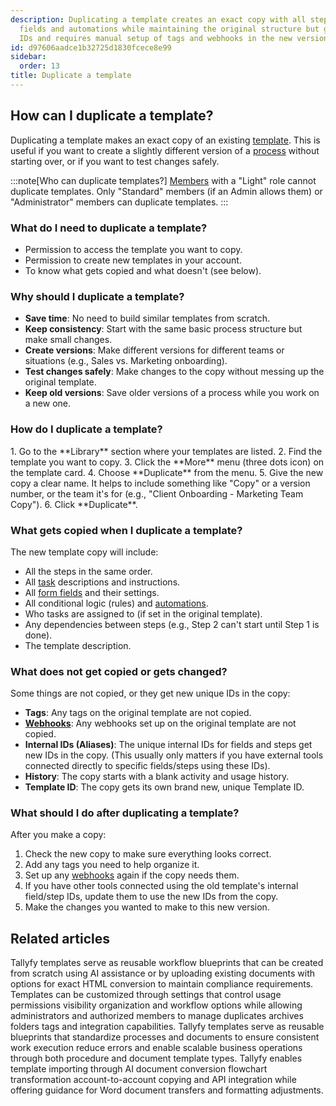 ```yaml
---
description: Duplicating a template creates an exact copy with all steps tasks form
  fields and automations while maintaining the original structure but generates new
  IDs and requires manual setup of tags and webhooks in the new version.
id: d97606aadce1b32725d1830fcece8e99
sidebar:
  order: 13
title: Duplicate a template
---
```



## How can I duplicate a template?

Duplicating a template makes an exact copy of an existing [template](/products/pro/documenting/templates/). This is useful if you want to create a slightly different version of a [process](/products/pro/tracking-and-tasks/processes/) without starting over, or if you want to test changes safely.

:::note[Who can duplicate templates?]
[Members](/products/pro/documenting/members/) with a "Light" role cannot duplicate templates. Only "Standard" members (if an Admin allows them) or "Administrator" members can duplicate templates.
:::

### What do I need to duplicate a template?
- Permission to access the template you want to copy.
- Permission to create new templates in your account.
- To know what gets copied and what doesn't (see below).

### Why should I duplicate a template?
- **Save time**: No need to build similar templates from scratch.
- **Keep consistency**: Start with the same basic process structure but make small changes.
- **Create versions**: Make different versions for different teams or situations (e.g., Sales vs. Marketing onboarding).
- **Test changes safely**: Make changes to the copy without messing up the original template.
- **Keep old versions**: Save older versions of a process while you work on a new one.

### How do I duplicate a template?

<Steps>
1. Go to the **Library** section where your templates are listed.
2. Find the template you want to copy.
3. Click the **More** menu (three dots icon) on the template card.
4. Choose **Duplicate** from the menu.
5. Give the new copy a clear name. It helps to include something like "Copy" or a version number, or the team it's for (e.g., "Client Onboarding - Marketing Team Copy").
6. Click **Duplicate**.
</Steps>

### What gets copied when I duplicate a template?

The new template copy will include:
- All the steps in the same order.
- All [task](/products/pro/tracking-and-tasks/tasks/) descriptions and instructions.
- All [form fields](/products/pro/tracking-and-tasks/tasks/what-are-form-fields-in-tallyfy/) and their settings.
- All conditional logic (rules) and [automations](/products/pro/documenting/templates/automations/).
- Who tasks are assigned to (if set in the original template).
- Any dependencies between steps (e.g., Step 2 can't start until Step 1 is done).
- The template description.

### What does not get copied or gets changed?

Some things are not copied, or they get new unique IDs in the copy:
- **Tags**: Any tags on the original template are not copied.
- **[Webhooks](/products/pro/integrations/webhooks/)**: Any webhooks set up on the original template are not copied.
- **Internal IDs (Aliases)**: The unique internal IDs for fields and steps get new IDs in the copy. (This usually only matters if you have external tools connected directly to specific fields/steps using these IDs).
- **History**: The copy starts with a blank activity and usage history.
- **Template ID**: The copy gets its own brand new, unique Template ID.

### What should I do after duplicating a template?

After you make a copy:
<Steps>
1. Check the new copy to make sure everything looks correct.
2. Add any tags you need to help organize it.
3. Set up any [webhooks](/products/pro/integrations/webhooks/) again if the copy needs them.
4. If you have other tools connected using the old template's internal field/step IDs, update them to use the new IDs from the copy.
5. Make the changes you wanted to make to this new version.
</Steps>


## Related articles
<CardGrid>
<LinkTitleCard header="<b>Templates > How to create templates in Tallyfy</b>" href="/products/pro/documenting/templates/create-template/" > Tallyfy templates serve as reusable workflow blueprints that can be created from scratch using AI assistance or by uploading existing documents with options for exact HTML conversion to maintain compliance requirements. </LinkTitleCard>
<LinkTitleCard header="<b>Templates > Configure your template</b>" href="/products/pro/documenting/templates/config/" > Templates can be customized through settings that control usage permissions visibility organization and workflow options while allowing administrators and authorized members to manage duplicates archives folders tags and integration capabilities. </LinkTitleCard>
<LinkTitleCard header="<b>Documenting > Templates</b>" href="/products/pro/documenting/templates/" > Tallyfy templates serve as reusable blueprints that standardize processes and documents to ensure consistent work execution reduce errors and enable scalable business operations through both procedure and document template types. </LinkTitleCard>
<LinkTitleCard header="<b>Templates > Import a template</b>" href="/products/pro/documenting/templates/import-feature/" > Tallyfy enables template importing through AI document conversion flowchart transformation account-to-account copying and API integration while offering guidance for Word document transfers and formatting adjustments. </LinkTitleCard>
</CardGrid>